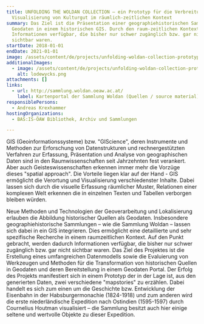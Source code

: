 ```yaml
---
title: UNFOLDING THE WOLDAN COLLECTION – ein Prototyp für die Verbreitung und
  Visualisierung von Kulturgut im räumlich-zeitlichen Kontext
summary: Das Ziel ist die Präsentation einer geographiehistorischen Sammlung als
  Geodaten in einem historischen GIS. Durch den raum-zeitlichen Kontext werden
  Informationen verfügbar, die bisher nur schwer zugänglich bzw. gar nicht
  sichtbar waren.
startDate: 2018-01-01
endDate: 2021-01-01
image: /assets/content/de/projects/unfolding-woldan-collection-prototype-dissemination-and-visualization-cultural-heritage-spatial/uwc_image.png
additionalImages:
  - image: /assets/content/de/projects/unfolding-woldan-collection-prototype-dissemination-and-visualization-cultural-heritage-spatial/additionalImages/lodewycks.png
    alt: lodewycks.png
attachments: []
links:
  - url: http://sammlung.woldan.oeaw.ac.at/
    label: Kartenportal der Sammlung Woldan (Quellen / source material)
responsiblePersons:
  - Andreas Krexhammer
hostingOrganizations:
  - BAS:IS-ÖAW Bibliothek, Archiv und Sammlungen

---
```

GIS (Geoinformationssysteme) bzw. "GIScience", deren Instrumente und Methoden zur Erforschung von Datenstrukturen und rechnergestützten Verfahren zur Erfassung, Präsentation und Analyse von geographischen Daten sind in den Raumwissenschaften seit Jahrzehnten fest verankert. Aber auch Geisteswissenschaften erkennen immer mehr die Vorzüge dieses "spatial approach". Die Vorteile liegen klar auf der Hand - GIS ermöglicht die Verortung und Visualisierung verschiedenster Inhalte. Dabei lassen sich durch die visuelle Erfassung räumlicher Muster, Relationen einer komplexen Welt erkennen die in einzelnen Texten und Tabellen verborgen bleiben würden.

Neue Methoden und Technologien der Geoverarbeitung und Lokalisierung erlauben die Abbildung historischer Quellen als Geodaten. Insbesondere geographiehistorische Sammlungen – wie die Sammlung Woldan – lassen sich dabei in ein GIS integrieren. Dies ermöglicht eine detaillierte und sehr spezifische Recherche in einem raumzeitlichen Kontext. Auf den Punkt gebracht, werden dadurch Informationen verfügbar, die bisher nur schwer zugänglich bzw. gar nicht sichtbar waren. Das Ziel des Projektes ist die Erstellung eines umfangreichen Datenmodells sowie die Evaluierung von Werkzeugen und Methoden für die Transformation von historischen Quellen in Geodaten und deren Bereitstellung in einem Geodaten Portal. Der Erfolg des Projekts manifestiert sich in einem Prototyp der in der Lage ist, aus den generierten Daten, zwei verschiedene "mapstories" zu erzählen. Dabei handelt es sich zum einen um die Geschichte bzw. Entwicklung der Eisenbahn in der Habsburgermonachie (1824-1918) und zum anderen wird die erste niederländische Expedition nach Ostindien (1595-1597) durch Cournelius Houtman visualisiert – die Sammlung besitzt auch hier einige seltene und wertvolle Objekte zu dieser Expedition.
